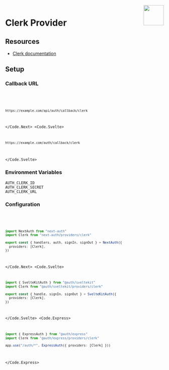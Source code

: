 
<img align="right" src="/img/providers/clerk.svg" width="64" height="64" />

# Clerk Provider

## Resources

- [Clerk documentation](https://clerk.com/docs/advanced-usage/clerk-idp)

## Setup

### Callback URL

<Code>
  <Code.Next>

```bash
https://example.com/api/auth/callback/clerk
```

  </Code.Next>
  <Code.Svelte>

```bash
https://example.com/auth/callback/clerk
```

  </Code.Svelte>
</Code>

### Environment Variables

```
AUTH_CLERK_ID
AUTH_CLERK_SECRET
AUTH_CLERK_URL
```

### Configuration

<Code>
  <Code.Next>

```ts filename="/auth.ts"
import NextAuth from "next-auth"
import Clerk from "next-auth/providers/clerk"

export const { handlers, auth, signIn, signOut } = NextAuth({
  providers: [Clerk],
})
```

  </Code.Next>
  <Code.Svelte>

```ts filename="/src/auth.ts"
import { SvelteKitAuth } from "@auth/sveltekit"
import Clerk from "@auth/sveltekit/providers/clerk"

export const { handle, signIn, signOut } = SvelteKitAuth({
  providers: [Clerk],
})
```

  </Code.Svelte>
  <Code.Express>

```ts filename="/src/app.ts"
import { ExpressAuth } from "@auth/express"
import Clerk from "@auth/express/providers/clerk"

app.use("/auth/*", ExpressAuth({ providers: [Clerk] }))
```

  </Code.Express>
</Code>
